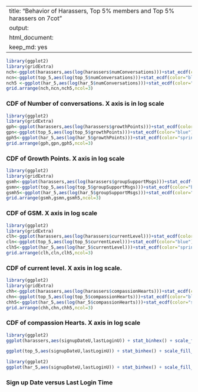 
---
title: "Behavior of Harassers, Top 5% members and Top 5% harassers on 7cot"
output: 
 html_document:
  keep_md: yes
---
```r
library(ggplot2)
library(gridExtra)
nch<-ggplot(harassers,aes(log(harassers$numConversations)))+stat_ecdf(color="red")+theme_bw()+labs(x="Number of Conversations",y="Density",main="Number of Conversations by Harassers")
ncn<-ggplot(top_5,aes(log(top_5$numConversations)))+stat_ecdf(color="blue")+theme_bw()+labs(x="Number of Conversations",y="Density",main="Number of Conversations of Top 5% members")
nch5 <-ggplot(har_5,aes(log(har_5$numConversations)))+stat_ecdf(color="springgreen")+theme_bw()+labs(x="Number of Conversations",y="Density",main="Number of Conversations by Top 5% harassers")
grid.arrange(nch,ncn,nch5,ncol=3)
```

### CDF of Number of conversations. X axis is in log scale

```r
library(ggplot2)
library(gridExtra)
gph<-ggplot(harassers,aes(log(harassers$growthPoints)))+stat_ecdf(color="red")+theme_bw()+labs(x="Growth Points",y="Density",main="Growth Points of Harassers")
gpn<-ggplot(top_5,aes(log(top_5$growthPoints)))+stat_ecdf(color="blue")+theme_bw()+labs(x="Growth Points",y="Density",main="Number of Growth Points of Top 5% members")
gph5<-ggplot(har_5,aes(log(har_5$growthPoints)))+stat_ecdf(color="springgreen")+theme_bw()+labs(x="Growth Points",y="Density",main="Growth Points of Top 5% Harassers")
grid.arrange(gph,gpn,gph5,ncol=3)
```

### CDF of Growth Points. X axis in log scale 

```r
library(ggplot2)
library(gridExtra)
gsmh<-ggplot(harassers,aes(log(harassers$groupSupportMsgs)))+stat_ecdf(color="red")+theme_bw()+labs(x="Number of Group support messages",y="Density",main="Number of GSM by Harassers")
gsmn<-ggplot(top_5,aes(log(top_5$groupSupportMsgs)))+stat_ecdf(color="blue")+theme_bw()+labs(x="Number of Group Messages",y="Density",main="Number of Group Messages of Top 5% members")
gsmh5<-ggplot(har_5,aes(log(har_5$groupSupportMsgs)))+stat_ecdf(color="springgreen")+theme_bw()+labs(x="Number of Group support messages",y="Density",main="Number of GSM by top 5% harassers")
grid.arrange(gsmh,gsmn,gsmh5,ncol=3)
```

### CDF of GSM. X axis in log scale

```r
library(ggplot2)
library(gridExtra)
clh<-ggplot(harassers,aes(log(harassers$currentLevel)))+stat_ecdf(color="red")+theme_bw()+labs(x="Current Level of Harassers",y="Density",main="Current Level of Harassers")
cln<-ggplot(top_5,aes(log(top_5$currentLevel)))+stat_ecdf(color="blue")+theme_bw()+labs(x="Current Level",y="Density",main="Current Level of Top 5% members")
clh5<-ggplot(har_5,aes(log(har_5$currentLevel)))+stat_ecdf(color="springgreen")+theme_bw()+labs(x="Current Level",y="Density",main="Current Level of top 5% harassers")
grid.arrange(clh,cln,clh5,ncol=3)
```

### CDF of current level. X axis in log scale.

```r
library(ggplot2)
library(gridExtra)
chh<-ggplot(harassers,aes(log(harassers$compassionHearts)))+stat_ecdf(color="red")+theme_bw()+labs(x="Compassion Hearts",y="Density",main="Compassion Hearts of Harassers")
chn<-ggplot(top_5,aes(log(top_5$compassionHearts)))+stat_ecdf(color="blue")+theme_bw()+labs(x="Compassion Hearts",y="Density",main="Compassion Hearts of Top 5% members")
chh5<-ggplot(har_5,aes(log(har_5$compassionHearts)))+stat_ecdf(color="springgreen")+theme_bw()+labs(x="Compassion Hearts",y="Density",main="Compassion Hearts of Top 5% harassers")
grid.arrange(chh,chn,chh5,ncol=3)
```

### CDF of compassion Hearts. X axis in log scale

```r
library(ggplot2)
ggplot(harassers,aes(signupDateU,lastLoginU)) + stat_binhex() + scale_fill_gradient(low="red",high="black") + ggtitle("Sign up Date Vs Last Login in Harassers") + geom_smooth(size=1,method="lm",linetype=1,se=FALSE,color="green") + theme_bw()
```

```r
ggplot(top_5,aes(signupDateU,lastLoginU)) + stat_binhex() + scale_fill_gradient(low="blue",high="black") + ggtitle("Sign up Date Vs Last Login in Top 5% Members") + geom_smooth(size=1,method="lm",linetype=1,se=FALSE,color="green") + theme_bw()
```

```r
library(ggplot2)
ggplot(har_5,aes(signupDateU,lastLoginU)) + stat_binhex() + scale_fill_gradient(low="springgreen",high="black") + ggtitle("Sign up Date Vs Last Login in Top 5% harassers") + geom_smooth(size=1,method="lm",linetype=1,se=FALSE,color="blue") + theme_bw()
```

### Sign up Date versus Last Login Time









